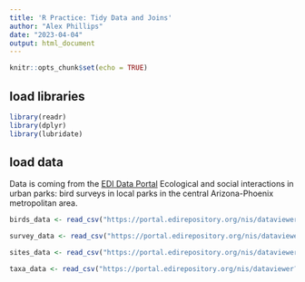 ```yaml
---
title: 'R Practice: Tidy Data and Joins'
author: "Alex Phillips"
date: "2023-04-04"
output: html_document
---
```


```r
knitr::opts_chunk$set(echo = TRUE)
```

## load libraries 
```r
library(readr)
library(dplyr)
library(lubridate)
```

## load data
Data is coming from the [EDI Data Portal](https://portal.edirepository.org/nis/mapbrowse?scope=knb-lter-cap&identifier=256&revision=10) Ecological and social interactions in urban parks: bird surveys in local parks in the central Arizona-Phoenix metropolitan area. 

```r

birds_data <- read_csv("https://portal.edirepository.org/nis/dataviewer?packageid=knb-lter-cap.256.10&entityid=53edaa7a0e083013d9bf20322db1780e")

survey_data <- read_csv("https://portal.edirepository.org/nis/dataviewer?packageid=knb-lter-cap.256.10&entityid=b2466fa5cb5ed7ee1ea91398fc291c59")

sites_data <- read_csv("https://portal.edirepository.org/nis/dataviewer?packageid=knb-lter-cap.256.10&entityid=81bf72420e69077097fb0790dcdc63a6")

taxa_data <- read_csv("https://portal.edirepository.org/nis/dataviewer?packageid=knb-lter-cap.256.10&entityid=58f863b7e3066e68536a9cacdc7bd58e")

```


